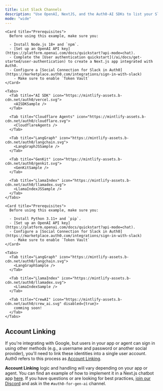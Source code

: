 ```yaml
---
title: List Slack Channels
description: "Use OpenAI, NextJS, and the Auth0-AI SDKs to list your Slack channels"
mode: "wide"
---
```



<Tabs>
   <Tab title="Javascript" icon="js">

    <Card title="Prerequisites">
      Before using this example, make sure you:

      - Install Node.js 18+ and `npm`.
      - [Set up an OpenAI API key](https://platform.openai.com/docs/quickstart?api-mode=chat).
      - Complete the [User authentication quickstart](/ai/docs/get-started/user-authentication) to create a Next.js app integrated with Auth0.
      - Configure a [Social Connection for Slack in Auth0](https://marketplace.auth0.com/integrations/sign-in-with-slack)
        - Make sure to enable `Token Vault`
    </Card>

    <Tabs>
      <Tab title="AI SDK" icon="https://mintlify-assets.b-cdn.net/auth0/vercel.svg">
        <AISDKSample />
      </Tab>

      <Tab title="Cloudflare Agents" icon="https://mintlify-assets.b-cdn.net/auth0/cloudflare.svg">
        <CloudflareAgents />
      </Tab>

      <Tab title="LangGraph" icon="https://mintlify-assets.b-cdn.net/auth0/langchain.svg">
        <LangGraphJSSample />
      </Tab>

      <Tab title="GenKit" icon="https://mintlify-assets.b-cdn.net/auth0/genkit.svg">
        <GenKitSample />
      </Tab>

      <Tab title="LlamaIndex" icon="https://mintlify-assets.b-cdn.net/auth0/llamadex.svg">
        <LlamaIndexJSSample />
      </Tab>
    </Tabs>

  </Tab>

  <Tab title="Python" icon="python">

    <Card title="Prerequisites">
      Before using this example, make sure you:

      - Install Python 3.11+ and `pip`.
      - [Set up an OpenAI API key](https://platform.openai.com/docs/quickstart?api-mode=chat).
      - Configure a [Social Connection for Slack in Auth0](https://marketplace.auth0.com/integrations/sign-in-with-slack)
        - Make sure to enable `Token Vault`
    </Card>

    <Tabs>
      <Tab title="LangGraph" icon="https://mintlify-assets.b-cdn.net/auth0/langchain.svg">
        <LangGraphSample />
      </Tab>

      <Tab title="LlamaIndex" icon="https://mintlify-assets.b-cdn.net/auth0/llamadex.svg">
        <LlamaIndexSample />
      </Tab>

      <Tab title="CrewAI" icon="https://mintlify-assets.b-cdn.net/auth0/crew_ai.svg" disabled={true}>
        comming soon!
      </Tab>
    </Tabs>

  </Tab>
</Tabs>

## Account Linking

If you're integrating with Google, but users in your app or agent can sign in using other methods (e.g., a username and password or another social provider), you'll need to link these identities into a single user account. Auth0 refers to this process as [Account Linking](https://auth0.com/docs/manage-users/user-accounts/user-account-linking).

**Account Linking** logic and handling will vary depending on your app or agent. You can find an example of how to implement it in a Next.js chatbot app [here](https://github.com/auth0-lab/market0/blob/main/app/api/auth/%5Bauth0%5D/route.ts#L43). If you have questions or are looking for best practices, [join our Discord](http://discord.gg/XbQpZSF2Ys) and ask in the `#auth0-for-gen-ai` channel.
